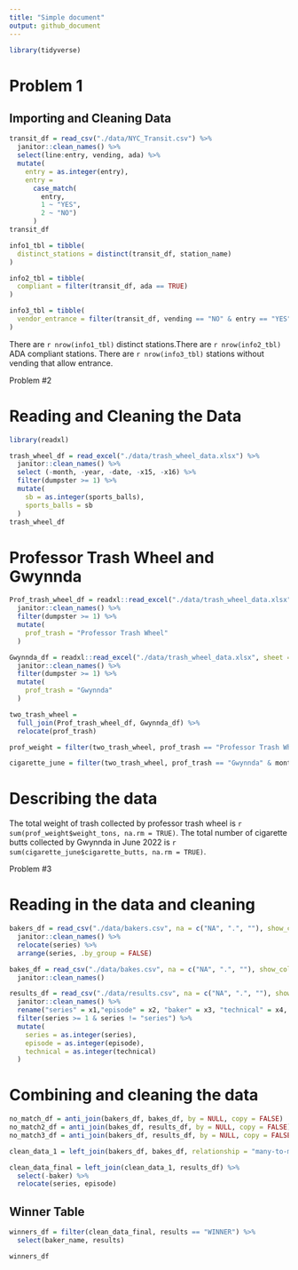 ```yaml
---
title: "Simple document"
output: github_document
---
```

```r
library(tidyverse)
```

# Problem 1
## Importing and Cleaning Data
```r
transit_df = read_csv("./data/NYC_Transit.csv") %>% 
  janitor::clean_names() %>% 
  select(line:entry, vending, ada) %>% 
  mutate(
    entry = as.integer(entry),
    entry = 
      case_match(
        entry,
        1 ~ "YES", 
        2 ~ "NO")
      )
transit_df
```

```r

info1_tbl = tibble(
  distinct_stations = distinct(transit_df, station_name)
)

```

```r
info2_tbl = tibble(
  compliant = filter(transit_df, ada == TRUE)
)
```

```r
info3_tbl = tibble(
  vendor_entrance = filter(transit_df, vending == "NO" & entry == "YES")
)
```

There are `r nrow(info1_tbl)` distinct stations.There are `r nrow(info2_tbl)` ADA compliant stations. There are `r nrow(info3_tbl)` stations without vending that allow entrance.




Problem #2

# Reading and Cleaning the Data

```r
library(readxl)
```

```r
trash_wheel_df = read_excel("./data/trash_wheel_data.xlsx") %>% 
  janitor::clean_names() %>% 
  select (-month, -year, -date, -x15, -x16) %>% 
  filter(dumpster >= 1) %>% 
  mutate(
    sb = as.integer(sports_balls),
    sports_balls = sb
  )
trash_wheel_df
```

# Professor Trash Wheel and Gwynnda

```r
Prof_trash_wheel_df = readxl::read_excel("./data/trash_wheel_data.xlsx", sheet = "Professor Trash Wheel",  na = c("NA", ".", "")) %>% 
  janitor::clean_names() %>% 
  filter(dumpster >= 1) %>% 
  mutate(
    prof_trash = "Professor Trash Wheel"
  )

Gwynnda_df = readxl::read_excel("./data/trash_wheel_data.xlsx", sheet = "Gwynnda Trash Wheel",  na = c("NA", ".", "")) %>% 
  janitor::clean_names() %>% 
  filter(dumpster >= 1) %>% 
  mutate(
    prof_trash = "Gwynnda"
  )

two_trash_wheel = 
  full_join(Prof_trash_wheel_df, Gwynnda_df) %>% 
  relocate(prof_trash)
```

```r
prof_weight = filter(two_trash_wheel, prof_trash == "Professor Trash Wheel")

cigarette_june = filter(two_trash_wheel, prof_trash == "Gwynnda" & month == "June" & year == "2022")
```


# Describing the data

The total weight of trash collected by professor trash wheel is `r sum(prof_weight$weight_tons, na.rm = TRUE)`. The total number of cigarette butts collected by Gwynnda in June 2022 is `r sum(cigarette_june$cigarette_butts, na.rm = TRUE)`. 

Problem #3

# Reading in the data and cleaning

```r
bakers_df = read_csv("./data/bakers.csv", na = c("NA", ".", ""), show_col_types = FALSE) %>% 
  janitor::clean_names() %>% 
  relocate(series) %>% 
  arrange(series, .by_group = FALSE)

bakes_df = read_csv("./data/bakes.csv", na = c("NA", ".", ""), show_col_types = FALSE)%>% 
  janitor::clean_names() 

results_df = read_csv("./data/results.csv", na = c("NA", ".", ""), show_col_types = FALSE)%>% 
  janitor::clean_names() %>% 
  rename("series" = x1,"episode" = x2, "baker" = x3, "technical" = x4, "results" = in_stayed_in_out_eliminated_star_baker_star_baker_winner_series_winner_runner_up_series_runner_up_wd_withdrew) %>% 
  filter(series >= 1 & series != "series") %>% 
  mutate(
    series = as.integer(series),
    episode = as.integer(episode),
    technical = as.integer(technical)
  )

```


# Combining and cleaning the data
```r
no_match_df = anti_join(bakers_df, bakes_df, by = NULL, copy = FALSE)
no_match2_df = anti_join(bakes_df, results_df, by = NULL, copy = FALSE)
no_match3_df = anti_join(bakers_df, results_df, by = NULL, copy = FALSE)

```

```r
clean_data_1 = left_join(bakers_df, bakes_df, relationship = "many-to-many")

clean_data_final = left_join(clean_data_1, results_df) %>% 
  select(-baker) %>% 
  relocate(series, episode)
```

## Winner Table

```r
winners_df = filter(clean_data_final, results == "WINNER") %>% 
  select(baker_name, results)

winners_df
```





